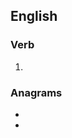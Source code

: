 ==English==

===Verb===
{{head|en|verb form}}

# {{en-past of|stake}}

===Anagrams===
* {{l|en|skated}}
* {{l|en|tasked}}